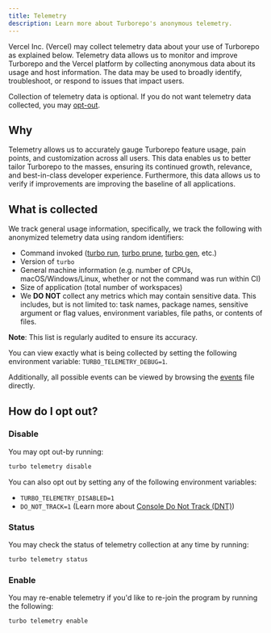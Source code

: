```yaml
---
title: Telemetry
description: Learn more about Turborepo's anonymous telemetry.
---
```


Vercel Inc. (Vercel) may collect telemetry data about your use of Turborepo as explained below.
Telemetry data allows us to monitor and improve Turborepo and the Vercel platform by
collecting anonymous data about its usage and host information. The data may be used to broadly identify,
troubleshoot, or respond to issues that impact users.

Collection of telemetry data is optional. If you do not want telemetry data collected, you may [opt-out](#how-do-i-opt-out).

## Why

Telemetry allows us to accurately gauge Turborepo feature usage, pain points, and customization across all users.
This data enables us to better tailor Turborepo to the masses, ensuring its continued growth, relevance, and best-in-class developer experience.
Furthermore, this data allows us to verify if improvements are improving the baseline of all applications.

## What is collected

We track general usage information, specifically, we track the following with anonymized telemetry data using random identifiers:

- Command invoked ([turbo run](/repo/docs/reference/run), [turbo prune](/repo/docs/reference/prune), [turbo gen](/repo/docs/reference/generate), etc.)
- Version of `turbo`
- General machine information (e.g. number of CPUs, macOS/Windows/Linux, whether or not the command was run within CI)
- Size of application (total number of workspaces)
- We **DO NOT** collect any metrics which may contain sensitive data. This includes, but is not limited to: task names, package names, sensitive argument or flag values, environment variables, file paths, or contents of files.

**Note**: This list is regularly audited to ensure its accuracy.

You can view exactly what is being collected by setting the following environment variable: `TURBO_TELEMETRY_DEBUG=1`.

Additionally, all possible events can be viewed by browsing the [events](https://github.com/vercel/turbo/blob/main/crates/turborepo-telemetry/src/events) file directly.

## How do I opt out?

### Disable

You may opt out-by running:

```bash title="Terminal"
turbo telemetry disable
```

You can also opt out by setting any of the following environment variables:

- `TURBO_TELEMETRY_DISABLED=1`
- `DO_NOT_TRACK=1` (Learn more about [Console Do Not Track (DNT)](https://consoledonottrack.com/))

### Status

You may check the status of telemetry collection at any time by running:

```sh title="Terminal"
turbo telemetry status
```

### Enable

You may re-enable telemetry if you'd like to re-join the program by running the following:

```sh title="Terminal"
turbo telemetry enable
```
